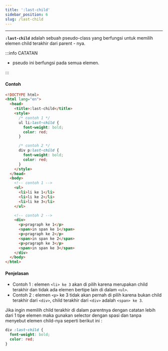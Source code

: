 ```yaml
---
title: ':last-child'
sidebar_position: 6
slug: /last-child
---
```


<hr />

**`:last-child`** adalah sebuah pseudo-class yang berfungsi untuk memilih elemen child terakhir dari parent - nya.

:::info CATATAN

- pseudo ini berfungsi pada semua elemen.

:::

#### Contoh

<Tabs>
<TabItem value="DEMO" label="DEMO" default>

<Codepen dataSlugHash="ExJxPKd" title="pseudo class - last-child" />

</TabItem>

<TabItem value="COPY CODE" label="COPY CODE">

```html
<!DOCTYPE html>
<html lang="en">
  <head>
    <title>:last-child</title>
    <style>
      /* contoh 1 */
      ul li:last-child {
        font-weight: bold;
        color: red;
      }

      /* contoh 2 */
      div p:last-child {
        font-weight: bold;
        color: red;
      }
    </style>
  </head>
  <body>
    <!-- contoh 1 -->
    <ul>
      <li>li ke 1</li>
      <li>li ke 2</li>
      <li>li ke 3</li>
    </ul>

    <!-- contoh 2 -->
    <div>
      <p>pragraph ke 1</p>
      <span>in span ke 1</span>
      <p>pragraph ke 2</p>
      <span>in span ke 2</span>
      <p>pragraph ke 3</p>
      <span>in span ke 3</span>
    </div>
  </body>
</html>
```

</TabItem>
</Tabs>

#### Penjelasan

- Contoh 1 : elemen `<li> ke 3` akan di pilih karena merupakan child terakhir dan tidak ada elemen bertipe lain di dalam `<ul>`.
- Contoh 2 : elemen `<p>` ke 3 tidak akan pernah di pilih karena bukan child terakhir dari `<div>`, child terakhir dari `<div>` adalah `<span> ke 3`.

Jika ingin memilih child terakhir di dalam parentnya dengan catatan lebih dari 1 tipe elemen maka gunakan selector dengan spasi dan tanpa menyebut elemen child-nya seperti berikut ini :

```css
div :last-child {
  font-weight: bold;
  color: red;
}
```
